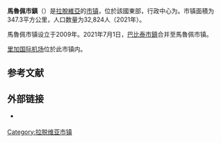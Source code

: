 {{Infobox settlement
| name                    = 馬魯佩市镇
| native_name             = Mārupes novads
| native_name_lang        = lv
| settlement_type         = [[拉脫維亞行政區劃|市镇]]
| image_skyline           = Mārupes pagasta padomes ēka.JPG
| image_caption           = 馬魯佩镇中心景象
| image_flag              = LVA Mārupes novads flag.png
| flag_size               = 145px
| image_shield            = LVA Mārupes novads COA.png
| shield_size             = 75px
| image_map               = 
| map_caption             = 
| coordinates             = 
| coor_pinpoint           = 
| coordinates_footnotes   = 
| subdivision_type        = [[世界政區索引|国家]]
| subdivision_name        = {{LAT}}
| established_title       = 最初设立
| established_date        = 2009年
| established_title1      = 合并
| established_date1       = 2021年
| seat_type               = 行政中心
| seat                    = {{le|马鲁佩 (拉脱维亚)|Mārupe|马鲁佩}}
| unit_pref               = Metric
| area_total_km2          = 347.3
| area_rank               = 
| area_note               = 
| area_footnotes          = <ref name="citypopu">{{cite web | url = https://www.citypopulation.de/en/latvia/admin/ | title = LATVIA: Administrative Division | language = en | publisher = citypopulation.de | accessdate = 2021-07-30 | archive-date = 2021-06-06 | archive-url = https://web.archive.org/web/20210606074255/https://www.citypopulation.de/en/latvia/admin/ | dead-url = no }}</ref>
| population_as_of        = 2021年
| population_total        = 32824
| population_density_km2  = auto
| population_note         = 
| population_footnotes    = <ref name="citypopu"/>
| timezone1               = 
| utc_offset1             = 
| timezone1_DST           = 
| utc_offset1_DST         = 
| postal_code_type        =
| postal_code             = 
| area_code_type          = 
| area_code               = 
| iso_code                = 
| website                 = {{URL|https://www.marupe.lv/}}
| footnotes               = 
}}
'''馬魯佩市鎮'''（{{lang-lv|Mārupes novads}}）是[[拉脫維亞|拉脫維亞]]的[[拉脫維亞行政區劃|市镇]]，位於該國東部，行政中心为{{le|马鲁佩 (拉脱维亚)|Mārupe|马鲁佩}}。市镇面積为347.3平方公里，人口数量为32,824人（2021年）。

馬魯佩市镇设立于2009年。2021年7月1日，[[巴比泰市鎮|巴比泰市鎮]]合并至馬魯佩市镇。

[[里加国际机场|里加国际机场]]位於此市镇内。

== 参考文献 ==
{{Reflist}}

== 外部链接 ==
{{commonscat|Mārupe Municipality|position=left}}
* {{Official site|https://www.marupe.lv/}} {{lv}}

{{拉脱维亚行政区划}}
{{Latvia-geo-stub}}

{{DEFAULTSORT:Marupe}}
[[Category:拉脱维亚市镇|Category:拉脱维亚市镇]]